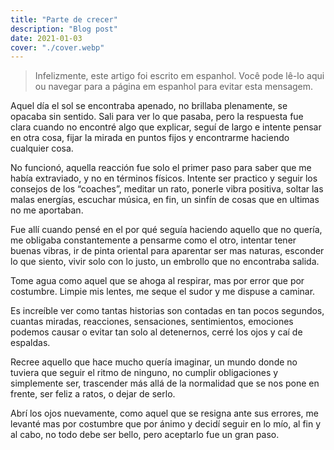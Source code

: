 ```yaml
---
title: "Parte de crecer"
description: "Blog post"
date: 2021-01-03
cover: "./cover.webp"
---
```

> Infelizmente, este artigo foi escrito em espanhol. Você pode lê-lo aqui ou navegar para a página em espanhol para evitar esta mensagem.

Aquel día el sol se encontraba apenado, no brillaba plenamente, se opacaba sin sentido. Sali para ver lo que pasaba, pero la respuesta fue clara cuando no encontré algo que explicar, seguí de largo e intente pensar en otra cosa, fijar la mirada en puntos fijos y encontrarme haciendo cualquier cosa.

No funcionó, aquella reacción fue solo el primer paso para saber que me había extraviado, y no en términos físicos. Intente ser practico y seguir los consejos de los “coaches”, meditar un rato, ponerle vibra positiva, soltar las malas energías, escuchar música, en fin, un sinfín de cosas que en ultimas no me aportaban.

Fue allí cuando pensé en el por qué seguía haciendo aquello que no quería, me obligaba constantemente a pensarme como el otro, intentar tener buenas vibras, ir de pinta oriental para aparentar ser mas naturas, esconder lo que siento, vivir solo con lo justo, un embrollo que no encontraba salida.

Tome agua como aquel que se ahoga al respirar, mas por error que por costumbre. Limpie mis lentes, me seque el sudor y me dispuse a caminar.

Es increíble ver como tantas historias son contadas en tan pocos segundos, cuantas miradas, reacciones, sensaciones, sentimientos, emociones podemos causar o evitar tan solo al detenernos, cerré los ojos y caí de espaldas.

Recree aquello que hace mucho quería imaginar, un mundo donde no tuviera que seguir el ritmo de ninguno, no cumplir obligaciones y simplemente ser, trascender más allá de la normalidad que se nos pone en frente, ser feliz a ratos, o dejar de serlo.

Abrí los ojos nuevamente, como aquel que se resigna ante sus errores, me levanté mas por costumbre que por ánimo y decidí seguir en lo mío, al fin y al cabo, no todo debe ser bello, pero aceptarlo fue un gran paso.
